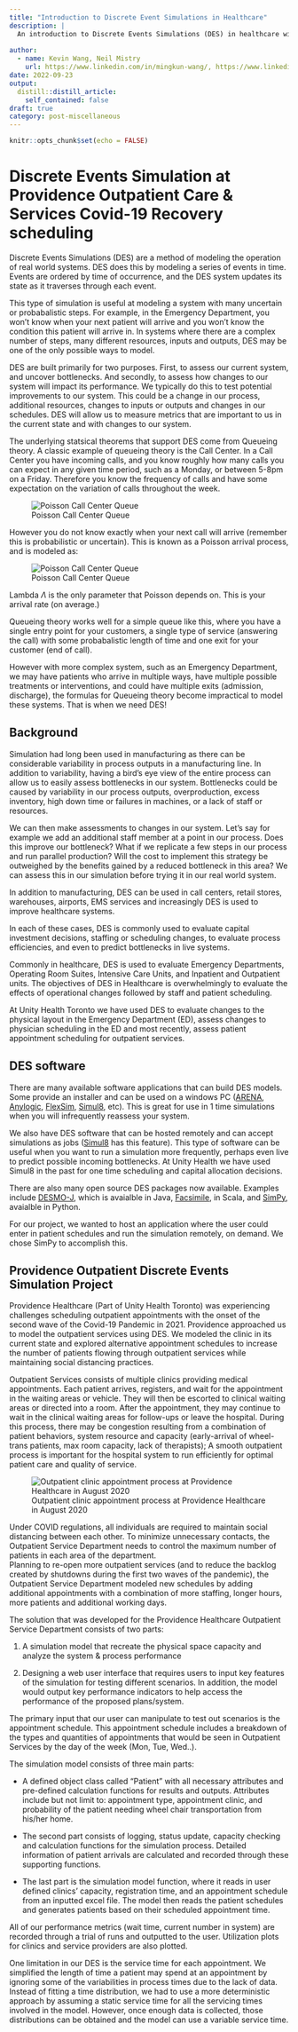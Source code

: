 ```yaml
---
title: "Introduction to Discrete Event Simulations in Healthcare"
description: |
  An introduction to Discrete Events Simulations (DES) in healthcare with an overview of the use of DES for modelling outpatient services appointments at Providence Healthcare.
  
author:
  - name: Kevin Wang, Neil Mistry
    url: https://www.linkedin.com/in/mingkun-wang/, https://www.linkedin.com/in/neilmistry/
date: 2022-09-23
output:
  distill::distill_article:
    self_contained: false
draft: true
category: post-miscellaneous
---
```



```r
knitr::opts_chunk$set(echo = FALSE)
```

# Discrete Events Simulation at Providence Outpatient Care & Services Covid-19 Recovery scheduling


Discrete Events Simulations (DES) are a method of modeling the operation of real world systems.  DES does this by modeling a series of events in time.  Events are ordered by time of occurrence, and the DES system updates its state as it traverses through each event.  

This type of simulation is useful at modeling a system with many uncertain or probabalistic steps.  For example, in the Emergency Department, you won't know when your next patient will arrive and you won't know the condition this patient will arrive in.  In systems where there are a complex number of steps, many different resources, inputs and outputs, DES may be one of the only possible ways to model.

DES are built primarily for two purposes.  First, to assess our current system, and uncover bottlenecks.  And secondly, to assess how changes to our system will impact its performance.  We typically do this to test potential improvements to our system.  This could be a change in our process, additional resources, changes to inputs or outputs and changes in our schedules.  DES will allow us to measure metrics that are important to us in the current state and with changes to our system.

The underlying statsical theorems that support DES come from Queueing theory.  A classic example of queueing theory is the Call Center.  In a Call Center you have incoming calls, and you know roughly how many calls you can expect in any given time period, such as a Monday, or between 5-8pm on a Friday.  Therefore you know the frequency of calls and have some expectation on the variation of calls throughout the week.

![Poisson Call Center Queue](./queueing_example_possion_call_center.jpg)

However you do not know exactly when your next call will arrive (remember this is probabilistic or uncertain).  This is known as a Poisson arrival process, and is modeled as:

![Poisson Call Center Queue](./PoissonFormula.gif)

Lambda $\Lambda$ is the only parameter that Poisson depends on.  This is your arrival rate (on average.)  

Queueing theory works well for a simple queue like this, where you have a single entry point for your customers, a single type of service (answering the call) with some probabalistic length of time and one exit for your customer (end of call).

However with more complex system, such as an Emergency Department, we may have patients who arrive in multiple ways, have multiple possible treatments or interventions, and could have multiple exits (admission, discharge), the formulas for Queueing theory become impractical to model these systems.  That is when we need DES!

## Background

Simulation had long been used in manufacturing as there can be considerable variability in process outputs in a manufacturing line.  In addition to variability, having a bird's eye view of the entire process can allow us to easily assess bottlenecks in our system.  Bottlenecks could be caused by variability in our process outputs, overproduction, excess inventory, high down time or failures in machines, or a lack of staff or resources.  

We can then make assessments to changes in our system. Let's say for example we add an additional staff member at a point in our process. Does this improve our bottleneck? What if we replicate a few steps in our process and run parallel production? Will the cost to implement this strategy be outweighed by the benefits gained by a reduced bottleneck in this area? We can assess this in our simulation before trying it in our real world system.

In addition to manufacturing, DES can be used in call centers, retail stores, warehouses, airports, EMS services and increasingly DES is used to improve healthcare systems.

In each of these cases, DES is commonly used to evaluate capital investment decisions, staffing or scheduling changes, to evaluate process efficiencies, and even to predict bottlenecks in live systems.

Commonly in healthcare, DES is used to evaluate Emergency Departments, Operating Room Suites, Intensive Care Units, and Inpatient and Outpatient units.  The objectives of DES in Healthcare is overwhelmingly to evaluate the effects of operational changes followed by staff and patient scheduling.

At Unity Health Toronto we have used DES to evaluate changes to the physical layout in the Emergency Department (ED), assess changes to physician scheduling in the ED and most recently, assess patient appointment scheduling for outpatient services.


## DES software

There are many available software applications that can build DES models. Some provide an installer and can be used on a windows PC ([ARENA](https://www.rockwellautomation.com/en-us/products/software/arena-simulation.html), [Anylogic](https://www.anylogic.com/), [FlexSim](https://www.flexsim.com/), [Simul8](https://www.simul8.com/), etc). This is great for use in 1 time simulations when you will infrequently reassess your system.

We also have DES software that can be hosted remotely and can accept simulations as jobs ([Simul8](https://www.simul8.com/) has this feature).  This type of software can be useful when you want to run a simulation more frequently, perhaps even live to predict possible incoming bottlenecks. At Unity Health we have used Simul8 in the past for one time scheduling and capital allocation decisions.


There are also many open source DES packages now available.  Examples include [DESMO-J](https://en.wikipedia.org/wiki/DESMO-J), which is avaialble in Java, [Facsimile](https://index.scala-lang.org/facsimile/facsimile), in Scala, and [SimPy](https://simpy.readthedocs.io/en/latest/), avaialble in Python.

For our project, we wanted to host an application where the user could enter in patient schedules and run the simulation remotely, on demand.  We chose SimPy to accomplish this.


## Providence Outpatient Discrete Events Simulation Project

Providence Healthcare (Part of Unity Health Toronto) was experiencing challenges scheduling outpatient appointments with the onset of the second wave of the Covid-19 Pandemic in 2021.  Providence approached us to model the outpatient services using DES.  We modeled the clinic in its current state and explored alternative appointment schedules to increase the number of patients flowing through outpatient services while maintaining social distancing practices.

Outpatient Services consists of multiple clinics providing medical appointments.  Each patient arrives, registers, and wait for the appointment in the waiting areas or vehicle.  They will then be escorted to clinical waiting areas or directed into a room.  After the appointment, they may continue to wait in the clinical waiting areas for follow-ups or leave the hospital.  During this process, there may be congestion resulting from a combination of patient behaviors, system resource and capacity (early-arrival of wheel-trans patients, max room capacity, lack of therapists); A smooth outpatient process is important for the hospital system to run efficiently for optimal patient care and quality of service.



![Outpatient clinic appointment process at Providence Healthcare in August 2020](./providence_outpatient_process_map_aug2020.jpg)

Under COVID regulations, all individuals are required to maintain social distancing between each other.  To minimize unnecessary contacts, the Outpatient Service Department needs to control the maximum number of patients in each area of the department.  
Planning to re-open more outpatient services (and to reduce the backlog created by shutdowns during the first two waves of the pandemic), the Outpatient Service Department modeled new schedules by adding additional appointments with a combination of more staffing, longer hours, more patients and additional working days.


The solution that was developed for the Providence Healthcare Outpatient Service Department consists of two parts:

1) A simulation model that recreate the physical space capacity and analyze the system & process performance

2) Designing a web user interface that requires users to input key features of the simulation for testing different scenarios. In addition, the model would output key performance indicators to help access the performance of the proposed plans/system. 

The primary input that our user can manipulate to test out scenarios is the appointment schedule.  This appointment schedule includes a breakdown of the types and quantities of appointments that would be seen in Outpatient Services by the day of the week (Mon, Tue, Wed..).


The simulation model consists of three main parts:

- A defined object class called “Patient” with all necessary attributes and pre-defined calculation functions for results and outputs. Attributes include but not limit to:  appointment type, appointment clinic, and probability of the patient needing wheel chair transportation from his/her home.

- The second part consists of logging, status update, capacity checking and calculation functions for the simulation process. Detailed information of patient arrivals are calculated and recorded through these supporting functions.

- The last part is the simulation model function, where it reads in user defined clinics’ capacity, registration time, and an appointment schedule from an inputted excel file. The model then reads the patient schedules and generates patients based on their scheduled appointment time. 


All of our performance metrics (wait time, current number in system) are recorded through a trial of runs and outputted to the user. Utilization plots for clinics and service providers are also plotted. 

One limitation in our DES is the service time for each appointment.  We simplified the length of time a patient may spend at an appointment by ignoring some of the variabilities in process times due to the lack of data. Instead of fitting a time distribution, we had to use a more deterministic approach by assuming a static service time for all the servicing times involved in the model. However, once enough data is collected, those distributions can be obtained and the model can use a variable service time.



